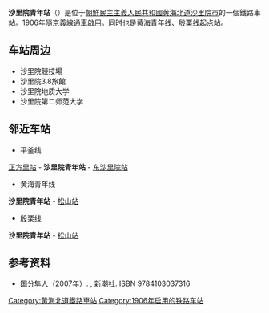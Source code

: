 {{朝鮮半島車站資訊
|公司色 = red
|文字色 = 
|站名 = 沙里院青年站
|圖片 = No free image-zh.png
|pxl = 
|圖片說明 =
|前一站1 = [[正方里站|正方里]]
|前一站距離1 = 6.7
|後一站距離1 = 
|後一站1 = [[东沙里院站|东沙里院]]
|所屬路線1 = [[平釜线|平釜线]]
|距離1 = 60.5
|起點站1 = [[平壤站|平壤]]
|前一站2 = 
|前一站距離2 = 
|後一站距離2 = 
|後一站2 = [[松山站_(黄海北道)|松山]]
|所屬路線2 = [[黄海青年线|黄海青年线]]
|距離2 = 0.0
|起點站2 = 沙里院青年
|前一站3 = 
|前一站距離3 = 
|後一站距離3 = 
|後一站3 = [[松山站_(黄海北道)|松山]]
|所屬路線3 = [[殷栗线|殷栗线]]
|距離3 = 0.0
|起點站3 = 沙里院青年
|諺文 = 사리원청년역
|朝鮮漢字 = 沙里院靑年驛
|文觀部式 = Sariwon Cheongnyeon-yeok
|馬-賴式 = Sariwŏn Ch'ŏngnyŏn-yŏk
|副站名 = 
|車站編號 = 
|停站路線數 = 3
|所屬公司 = [[朝鮮民主主義人民共和國鐵道省|朝鮮民主主義人民共和國鐵道省]]
|所在地 =[[黄海北道|黄海北道]][[沙里院市|沙里院市]]
|車站構造 = 地面车站
|月台配置 = 
|啟用年月日 =1906年
|廢站年月日 = 
|上下車人次 = 
|統計年度 = 
|轉車 = 
|備註 = 
|全寬備註 = 
}}

'''沙里院青年站'''（{{kor|名=北|諺=사리원청년역|漢=沙里院靑年驛|羅=Sariwŏn Ch'ongnyŏn yŏk|f=y}}）是位于[[朝鮮民主主義人民共和國|朝鮮民主主義人民共和國]][[黄海北道|黄海北道]][[沙里院市|沙里院市]]的一個鐵路車站。1906年隨[[京義線|京義線]]通車啟用。同时也是[[黄海青年线|黄海青年线]]、[[殷栗线|殷栗线]]起点站。

== 车站周边 ==
*沙里院競技場
*沙里院3.8旅館
*沙里院地质大学
*沙里院第二师范大学

==邻近车站==
*平釜线
[[正方里站|正方里站]] - '''沙里院青年站''' - [[东沙里院站|东沙里院站]]
*黄海青年线
'''沙里院青年站''' - [[松山站_(黄海北道)|松山站]]
*殷栗线
'''沙里院青年站''' - [[松山站_(黄海北道)|松山站]]

== 参考资料 ==
*[[国分隼人|国分隼人]]（2007年）. {{lang|ja|『将軍様の鉄道 北朝鮮鉄道事情』}}, [[新潮社|新潮社]]. ISBN 9784103037316

{{朝鲜铁路小作品}}

{{平釜线}}
{{黄海青年线}}
{{殷栗线}}

{{DEFAULTSORT:Sariwon}}
[[Category:黃海北道鐵路車站|Category:黃海北道鐵路車站]]
[[Category:1906年启用的铁路车站|Category:1906年启用的铁路车站]]